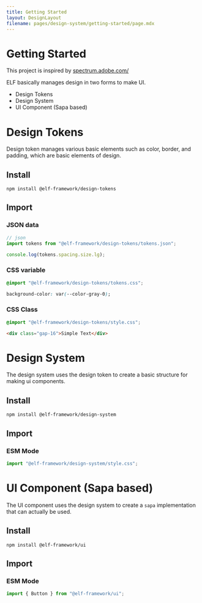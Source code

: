 ```yaml
---
title: Getting Started
layout: DesignLayout
filename: pages/design-system/getting-started/page.mdx
---
```


# Getting Started

This project is inspired by [spectrum.adobe.com/](https://spectrum.adobe.com/)

ELF basically manages design in two forms to make UI.

- Design Tokens
- Design System
- UI Component (Sapa based)

# Design Tokens

Design token manages various basic elements such as color, border, and padding, which are basic elements of design.

## Install

```shell
npm install @elf-framework/design-tokens
```

## Import

### JSON data

```jsx
// json
import tokens from "@elf-framework/design-tokens/tokens.json";

console.log(tokens.spacing.size.lg);
```

### CSS variable

```css
@import "@elf-framework/design-tokens/tokens.css";

background-color: var(--color-gray-0);
```

### CSS Class

```css
@import "@elf-framework/design-tokens/style.css";
```

```html
<div class="gap-16">Simple Text</div>
```

# Design System

The design system uses the design token to create a basic structure for making ui components.

## Install

```shell
npm install @elf-framework/design-system
```

## Import

### ESM Mode

```jsx
import "@elf-framework/design-system/style.css";
```

# UI Component (Sapa based)

The UI component uses the design system to create a `sapa` implementation that can actually be used.

## Install

```shell
npm install @elf-framework/ui
```

## Import

### ESM Mode

```jsx
import { Button } from "@elf-framework/ui";
```
